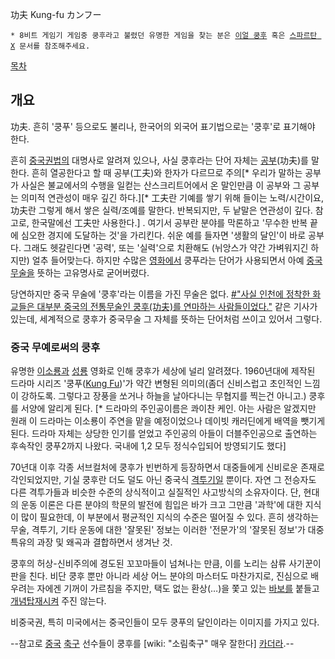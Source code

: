 功夫
Kung-fu
カンフー

 * 8비트 게임기 게임중 쿵후라고 불렸던 유명한 게임을 찾는 분은 [[이얼 쿵후]] 혹은 [[스파르탄 X]] 문서를 참조해주세요. 

[[목차]]

== 개요 ==
功夫. 흔히 '쿵푸' 등으로도 불리나, 한국어의 외국어 표기법으로는 '쿵후'로 표기해야 한다.

흔히 [[중국권법]]의 대명사로 알려져 있으나, 사실 쿵후라는 단어 자체는 [[공부]](功夫)를 말한다. 흔히 열공한다고 할 때 공부(工夫)와 한자가 다르므로 주의[* 우리가 말하는 공부가 사실은 불교에서의 수행을 일컫는 산스크리트어에서 온 말인만큼 이 공부와 그 공부는 의미적 연관성이 매우 깊긴 하다.][* 工夫란 기예를 쌓기 위해 들이는 노력/시간이요, 功夫란 그렇게 해서 쌓은 실력/조예를 말한다. 반복되지만, 두 낱말은 연관성이 깊다. 참고로, 한국말에선 工夫만 사용한다.]
. 여기서 공부란 분야를 막론하고 '무수한 반복 끝에 심오한 경지에 도달하는 것'을 가리킨다. 쉬운 예를 들자면 '생활의 달인'이 바로 공부다. 그래도 헷갈린다면 '공력', 또는 '실력'으로 치환해도 (뉘앙스가 약간 가벼워지긴 하지만) 얼추 들어맞는다. 하지만 수많은 [[영화]]에서 쿵푸라는 단어가 사용되면서 아예 [[중국]]무술을 뜻하는 고유명사로 굳어버렸다.

당연하지만 중국 무술에 '쿵후'라는 이름을 가진 무술은 없다. [http://www.ohmynews.com/NWS_Web/View/at_pg.aspx?CNTN_CD=A0001953541 #"사실 인천에 정착한 화교들은 대부분 중국의 전통무술인 쿵후(功夫)를 연마하는 사람들이었다."] 같은 기사가 있는데, 세계적으로 쿵후가 중국무술 그 자체를 뜻하는 단어처럼 쓰이고 있어서 그렇다.

=== 중국 무예로써의 쿵후 ===
유명한 [[이소룡]]과 [[성룡]] 영화로 인해 쿵후가 세상에 널리 알려졌다. 1960년대에 제작된 드라마 시리즈 '쿵푸([[Kung Fu]])'가 약간 변형된 의미의(좀더 신비스럽고 초인적인 느낌이 강하도록. 그렇다고 장풍을 쏘거나 하늘을 날아다니는 무협지를 찍는건 아니고.) 쿵후를 서양에 알리게 된다. [* 드라마의 주인공이름은 콰이찬 케인. 아는 사람은 알겠지만 원래 이 드라마는 이소룡이 주연을 맡을 예정이었으나 데이빗 캐러딘에게 배역을 뺏기게 된다. 드라마 자체는 상당한 인기를 얻었고 주인공의 아들이 더블주인공으로 출연하는 후속작인 쿵푸2까지 나왔다. 국내에 1,2 모두 정식수입되어 방영되기도 했다]

70년대 이후 각종 서브컬처에 쿵후가 빈번하게 등장하면서 대중들에게 신비로운 존재로 각인되었지만, 기실 쿵후란 더도 덜도 아닌 중국식 [[격투기]]일 뿐이다. 자연 그 전승자도 다른 격투가들과 비슷한 수준의 상식적이고 실질적인 사고방식의 소유자이다. 단, 현대의 운동 이론은 다른 분야의 학문의 발전에 힘입은 바가 크고 그만큼 '과학'에 대한 지식이 많이 필요한데, 이 부분에서 평균적인 지식의 수준은 떨어질 수 있다. 흔히 생각하는 무술, 격투기, 기타 운동에 대한 '잘못된' 정보는 이러한 '전문가'의 '잘못된 정보'가 대중 특유의 과장 및 왜곡과 결합하면서 생겨난 것. 

쿵후의 허상-신비주의에 경도된 꼬꼬마들이 넘쳐나는 만큼, 이를 노리는 삼류 사기꾼이 판을 친다. 비단 쿵후 뿐만 아니라 세상 어느 분야의 마스터도 마찬가지로, 진심으로 배우려는 자에겐 기꺼이 가르침을 주지만, 택도 없는 환상(…)을 쫓고 있는 [[바보]]를 붙들고 [[개념]]탑재시켜 주진 않는다.

비중국권, 특히 미국에서는 중국인들이 모두 쿵푸의 달인이라는 이미지를 가지고 있다.

--참고로 [[중국]] [[축구]] 선수들이 쿵후를 [wiki: "소림축구" 매우 잘한다] [[카더라]].--
